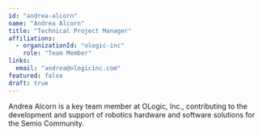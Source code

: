 ```yaml
---
id: "andrea-alcorn"
name: "Andrea Alcorn"
title: "Technical Project Manager"
affiliations:
  - organizationId: "ologic-inc"
    role: "Team Member"
links:
  email: "andrea@ologicinc.com"
featured: false
draft: true
---
```


Andrea Alcorn is a key team member at OLogic, Inc., contributing to the development and support of robotics hardware and software solutions for the Semio Community.
